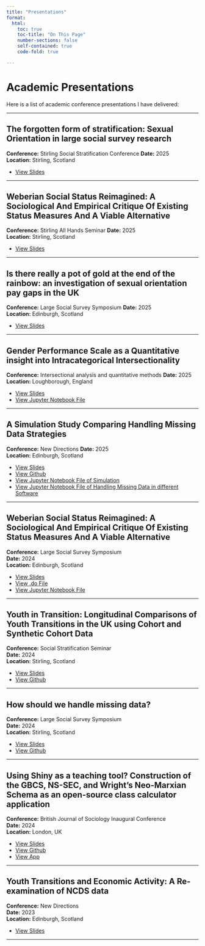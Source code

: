 ---
title: "Presentations"
format: 
  html:
    toc: true
    toc-title: "On This Page"
    number-sections: false
    self-contained: true
    code-fold: true

---

# Academic Presentations

Here is a list of academic conference presentations I have delivered:

---

## The forgotten form of stratification: Sexual Orientation in large social survey research

**Conference:** Stirling Social Stratification Conference
**Date:** 2025  
**Location:** Stirling, Scotland  

- [View Slides](sexualitystirling_so_21082025_v1.pdf){target="_blank"} 

---

## Weberian Social Status Reimagined: A Sociological And Empirical Critique Of Existing Status Measures And A Viable Alternative

**Conference:** Stirling All Hands Seminar
**Date:** 2025  
**Location:** Stirling, Scotland  

- [View Slides](status_stirling_SO_v1_23062025.pdf){target="_blank"} 

---

## Is there really a pot of gold at the end of the rainbow: an investigation of sexual orientation pay gaps in the UK

**Conference:** Large Social Survey Symposium
**Date:** 2025  
**Location:** Edinburgh, Scotland  

- [View Slides](Sexuality_Income_Gap_SO_27052025_v2.pdf){target="_blank"}

---

## Gender Performance Scale as a Quantitative insight into Intracategorical Intersectionality

**Conference:** Intersectional analysis and quantitative methods
**Date:** 2025  
**Location:** Loughborough, England  

- [View Slides](genderperformance_SO_10042025.pdf){target="_blank"}
- [View Jupyter Notebook File](Gender_Performance_SO_10032025_V2.ipynb){target="_blank"} 

---

## A Simulation Study Comparing Handling Missing Data Strategies

**Conference:** New Directions
**Date:** 2025  
**Location:** Edinburgh, Scotland  

- [View Slides](new_directions_missing_data_05042025.pdf){target="_blank"}
- [View Github](https://github.com/Scott0atley/comparingmissingdatamethods/tree/main){target="_blank"} 
- [View Jupyter Notebook File of Simulation](Handling_Missing_Simulation.ipynb){target="_blank"} 
- [View Jupyter Notebook File of Handling Missing Data in different Software](Handling_Missing_Data_Methods_Software.ipynb){target="_blank"} 

---

## Weberian Social Status Reimagined: A Sociological And Empirical Critique Of Existing Status Measures And A Viable Alternative

**Conference:** Large Social Survey Symposium  
**Date:** 2024  
**Location:** Edinburgh, Scotland  

- [View Slides](large_surveys_social_status_29112024.pdf){target="_blank"} 
- [View .do File](status_test_29112024.do){target="_blank"} 
- [View Jupyter Notebook File](social_status_so_01122024_v1.ipynb){target="_blank"} 


---

## Youth in Transition: Longitudinal Comparisons of Youth Transitions in the UK using Cohort and Synthetic Cohort Data

**Conference:** Social Stratification Seminar  
**Date:** 2024  
**Location:** Stirling, Scotland  

- [View Slides](stirling_scott_oatley_20240827.pdf){target="_blank"} 
- [View Github](https://github.com/Scott0atley/YouthTransitions){target="_blank"} 

---

## How should we handle missing data?

**Conference:** Large Social Survey Symposium  
**Date:** 2024  
**Location:** Stirling, Scotland  

- [View Slides](large_surveys_missing_data_02052024.pdf){target="_blank"}
- [View Github](https://github.com/Scott0atley/comparingmissingdatamethods/tree/main){target="_blank"} 

---


## Using Shiny as a teaching tool? Construction of the GBCS, NS-SEC, and Wright’s Neo-Marxian Schema as an open-source class calculator application

**Conference:** British Journal of Sociology Inaugural Conference  
**Date:** 2024  
**Location:** London, UK  

- [View Slides](BJS_Conference_Shiny_13042024.pdf){target="_blank"} 
- [View Github](https://github.com/EOSSCC/Class-Calculator){target="_blank"} 
- [View App](https://eosscc.shinyapps.io/Class_Calculator/){target="_blank"} 

---

## Youth Transitions and Economic Activity: A Re-examination of NCDS data

**Conference:** New Directions  
**Date:** 2023  
**Location:** Edinburgh, Scotland  

- [View Slides](qstep_18022024.pdf){target="_blank"}

---
